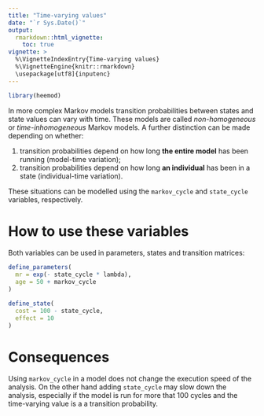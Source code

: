 ```yaml
---
title: "Time-varying values"
date: "`r Sys.Date()`"
output:
  rmarkdown::html_vignette:
    toc: true
vignette: >
  %\VignetteIndexEntry{Time-varying values}
  %\VignetteEngine{knitr::rmarkdown}
  \usepackage[utf8]{inputenc}
---
```


```r
library(heemod)
```

In more complex Markov models transition probabilities between states and state values can vary with time. These models are called *non-homogeneous* or *time-inhomogeneous* Markov models. A further distinction can be made depending on whether:

  1. transition probabilities depend on how long __the entire model__ has been running (model-time variation);
  2. transition probabilities depend on how long __an individual__ has been in a state (individual-time variation).
  
These situations can be modelled using the `markov_cycle` and `state_cycle` variables, respectively.

# How to use these variables

Both variables can be used in parameters, states and transition matrices:

```r
define_parameters(
  mr = exp(- state_cycle * lambda),
  age = 50 + markov_cycle
)

define_state(
  cost = 100 - state_cycle,
  effect = 10
)
```

# Consequences

Using `markov_cycle` in a model does not change the execution speed of the analysis. On the other hand adding `state_cycle` may slow down the analysis, especially if the model is run for  more that 100 cycles and the time-varying value is a a transition probability.
